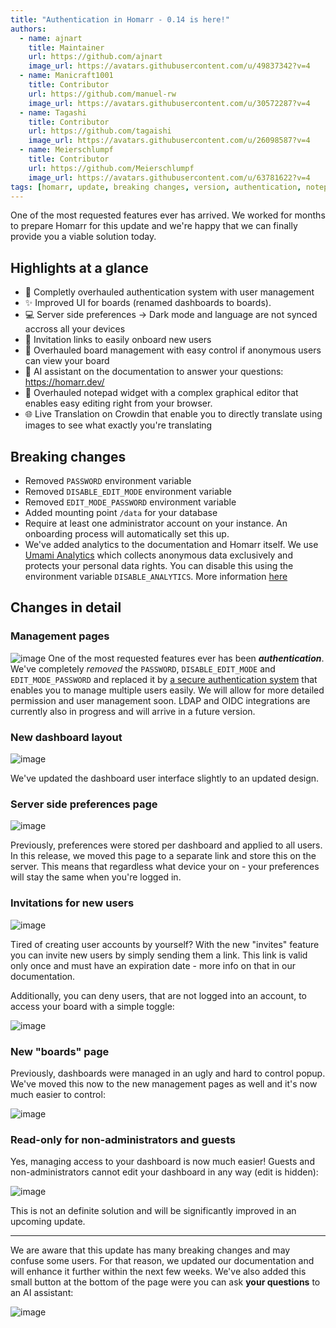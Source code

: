 ```yaml
---
title: "Authentication in Homarr - 0.14 is here!"
authors:
  - name: ajnart
    title: Maintainer
    url: https://github.com/ajnart
    image_url: https://avatars.githubusercontent.com/u/49837342?v=4
  - name: Manicraft1001
    title: Contributor
    url: https://github.com/manuel-rw
    image_url: https://avatars.githubusercontent.com/u/30572287?v=4
  - name: Tagashi
    title: Contributor
    url: https://github.com/tagaishi
    image_url: https://avatars.githubusercontent.com/u/26098587?v=4
  - name: Meierschlumpf
    title: Contributor
    url: https://github.com/Meierschlumpf
    image_url: https://avatars.githubusercontent.com/u/63781622?v=4
tags: [homarr, update, breaking changes, version, authentication, notepad, security]
---
```


One of the most requested features ever has arrived.
We worked for months to prepare Homarr for this update and we're happy that we can finally
provide you a viable solution today.

## Highlights at a glance

- :rocket: Completly overhauled authentication system with user management
- :sparkles: Improved UI for boards (renamed dashboards to boards).
- :computer: Server side preferences -> Dark mode and language are not synced accross all your devices
- :link: Invitation links to easily onboard new users
- :busts_in_silhouette: Overhauled board management with easy control if anonymous users can view your board
- :brain:  AI assistant on the documentation to answer your questions: https://homarr.dev/
- 📝 Overhauled notepad widget with a complex graphical editor that enables easy editing right from your browser.
- :globe_with_meridians:  Live Translation on Crowdin that enable you to directly translate using images to see what exactly you're translating

## Breaking changes

- Removed ``PASSWORD`` environment variable
- Removed ``DISABLE_EDIT_MODE`` environment variable
- Removed ``EDIT_MODE_PASSWORD`` environment variable
- Added mounting point ``/data`` for your database
- Require at least one administrator account on your instance. An onboarding process will automatically set this up.
- We've added analytics to the documentation and Homarr itself. We use [Umami Analytics](https://umami.is/) which collects anonymous data exclusively and protects your personal data rights. You can disable this using the environment variable ``DISABLE_ANALYTICS``. More information [here](/docs/advanced/environment-variables#anonymous-analytics)

## Changes in detail

### Management pages
![image](https://github.com/ajnart/homarr/assets/30572287/b325eb92-57a6-4b07-a281-f10f7471642e)
One of the most requested features ever has been ___authentication___. We've completely *removed* the ``PASSWORD``, ``DISABLE_EDIT_MODE`` and ``EDIT_MODE_PASSWORD`` and replaced it by [a secure authentication system](https://next-auth.js.org/) that enables you to manage multiple users easily. We will allow for more detailed permission and user management soon. LDAP and OIDC integrations are currently also in progress and will arrive in a future version.

### New dashboard layout
![image](https://github.com/ajnart/homarr/assets/30572287/3396da13-816a-434f-a4c1-0efc7f86154c)

We've updated the dashboard user interface slightly to an updated design.

### Server side preferences page
![image](https://github.com/ajnart/homarr/assets/30572287/2c1f4dbe-7aa7-4c56-aaa3-d6c49e2beeec)

Previously, preferences were stored per dashboard and applied to all users.
In this release, we moved this page to a separate link and store this on the server.
This means that regardless what device your on - your preferences will stay the same when you're logged in.

### Invitations for new users
![image](https://github.com/ajnart/homarr/assets/30572287/a929b345-c014-48fb-aef9-ea2c3c581376)

Tired of creating user accounts by yourself? With the new "invites" feature you can invite new users by simply sending them a link.
This link is valid only once and must have an expiration date - more info on that in our documentation.

Additionally, you can deny users, that are not logged into an account, to access your board with a simple toggle:

![image](https://github.com/ajnart/homarr/assets/30572287/aa3ff3fb-66fc-4f88-93fb-b2dd819599a8)

### New "boards" page
Previously, dashboards were managed in an ugly and hard to control popup.
We've moved this now to the new management pages as well and it's now much easier to control:

![image](https://github.com/ajnart/homarr/assets/30572287/2b24222e-da33-45eb-a54f-89a33a21881d)


### Read-only for non-administrators and guests
Yes, managing access to your dashboard is now much easier!
Guests and non-administrators cannot edit your dashboard in any way (edit is hidden):

![image](https://github.com/ajnart/homarr/assets/30572287/01c48beb-5453-4626-ac4d-f8d7177e999b)

This is not an definite solution and will be significantly improved in an upcoming update.

-----

We are aware that this update has many breaking changes and may confuse some users.
For that reason, we updated our documentation and will enhance it further within the next few weeks.
We've also added this small button at the bottom of the page were you can ask **your questions** to an AI assistant:

![image](https://github.com/ajnart/homarr/assets/30572287/a56f721a-d022-42ad-813a-d85c89462a8c)